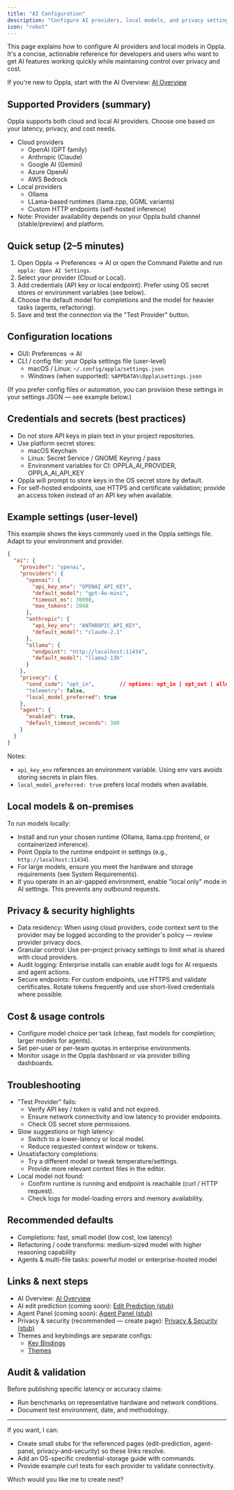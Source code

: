 ```yaml
---
title: "AI Configuration"
description: "Configure AI providers, local models, and privacy settings for Oppla"
icon: "robot"
---
```


This page explains how to configure AI providers and local models in Oppla. It's a concise, actionable reference for developers and users who want to get AI features working quickly while maintaining control over privacy and cost.

If you're new to Oppla, start with the AI Overview: [AI Overview](./overview.mdx)

## Supported Providers (summary)

Oppla supports both cloud and local AI providers. Choose one based on your latency, privacy, and cost needs.

- Cloud providers
  - OpenAI (GPT family)
  - Anthropic (Claude)
  - Google AI (Gemini)
  - Azure OpenAI
  - AWS Bedrock
- Local providers
  - Ollama
  - LLama-based runtimes (llama.cpp, GGML variants)
  - Custom HTTP endpoints (self-hosted inference)
- Note: Provider availability depends on your Oppla build channel (stable/preview) and platform.

## Quick setup (2–5 minutes)

1. Open Oppla → Preferences → AI or open the Command Palette and run `oppla: Open AI Settings`.
2. Select your provider (Cloud or Local).
3. Add credentials (API key or local endpoint). Prefer using OS secret stores or environment variables (see below).
4. Choose the default model for completions and the model for heavier tasks (agents, refactoring).
5. Save and test the connection via the "Test Provider" button.

## Configuration locations

- GUI: Preferences → AI
- CLI / config file: your Oppla settings file (user-level)
  - macOS / Linux: `~/.config/oppla/settings.json`
  - Windows (when supported): `%APPDATA%\Oppla\settings.json`

(If you prefer config files or automation, you can provision these settings in your settings JSON — see example below.)

## Credentials and secrets (best practices)

- Do not store API keys in plain text in your project repositories.
- Use platform secret stores:
  - macOS Keychain
  - Linux: Secret Service / GNOME Keyring / pass
  - Environment variables for CI: OPPLA_AI_PROVIDER, OPPLA_AI_API_KEY
- Oppla will prompt to store keys in the OS secret store by default.
- For self-hosted endpoints, use HTTPS and certificate validation; provide an access token instead of an API key when available.

## Example settings (user-level)

This example shows the keys commonly used in the Oppla settings file. Adapt to your environment and provider.

```json
{
  "ai": {
    "provider": "openai",
    "providers": {
      "openai": {
        "api_key_env": "OPENAI_API_KEY",
        "default_model": "gpt-4o-mini",
        "timeout_ms": 30000,
        "max_tokens": 2048
      },
      "anthropic": {
        "api_key_env": "ANTHROPIC_API_KEY",
        "default_model": "claude-2.1"
      },
      "ollama": {
        "endpoint": "http://localhost:11434",
        "default_model": "llama2-13b"
      }
    },
    "privacy": {
      "send_code": "opt_in",        // options: opt_in | opt_out | allow_local_only
      "telemetry": false,
      "local_model_preferred": true
    },
    "agent": {
      "enabled": true,
      "default_timeout_seconds": 300
    }
  }
}
```

Notes:
- `api_key_env` references an environment variable. Using env vars avoids storing secrets in plain files.
- `local_model_preferred: true` prefers local models when available.

## Local models & on-premises

To run models locally:
- Install and run your chosen runtime (Ollama, llama.cpp frontend, or containerized inference).
- Point Oppla to the runtime endpoint in settings (e.g., `http://localhost:11434`).
- For large models, ensure you meet the hardware and storage requirements (see System Requirements).
- If you operate in an air-gapped environment, enable "local only" mode in AI settings. This prevents any outbound requests.

## Privacy & security highlights

- Data residency: When using cloud providers, code context sent to the provider may be logged according to the provider's policy — review provider privacy docs.
- Granular control: Use per-project privacy settings to limit what is shared with cloud providers.
- Audit logging: Enterprise installs can enable audit logs for AI requests and agent actions.
- Secure endpoints: For custom endpoints, use HTTPS and validate certificates. Rotate tokens frequently and use short-lived credentials where possible.

## Cost & usage controls

- Configure model choice per task (cheap, fast models for completion; larger models for agents).
- Set per-user or per-team quotas in enterprise environments.
- Monitor usage in the Oppla dashboard or via provider billing dashboards.

## Troubleshooting

- "Test Provider" fails:
  - Verify API key / token is valid and not expired.
  - Ensure network connectivity and low latency to provider endpoints.
  - Check OS secret store permissions.
- Slow suggestions or high latency:
  - Switch to a lower-latency or local model.
  - Reduce requested context window or tokens.
- Unsatisfactory completions:
  - Try a different model or tweak temperature/settings.
  - Provide more relevant context files in the editor.
- Local model not found:
  - Confirm runtime is running and endpoint is reachable (curl / HTTP request).
  - Check logs for model-loading errors and memory availability.

## Recommended defaults

- Completions: fast, small model (low cost, low latency)
- Refactoring / code transforms: medium-sized model with higher reasoning capability
- Agents & multi-file tasks: powerful model or enterprise-hosted model

## Links & next steps

- AI Overview: [AI Overview](./overview.mdx)
- AI edit prediction (coming soon): [Edit Prediction (stub)](./edit-prediction.mdx)
- Agent Panel (coming soon): [Agent Panel (stub)](./agent-panel.mdx)
- Privacy & security (recommended — create page): [Privacy & Security (stub)](./privacy-and-security.mdx)
- Themes and keybindings are separate configs:
  - [Key Bindings](../configuration/key-bindings.mdx)
  - [Themes](../configuration/themes.mdx)

## Audit & validation

Before publishing specific latency or accuracy claims:
- Run benchmarks on representative hardware and network conditions.
- Document test environment, date, and methodology.

---

If you want, I can:
- Create small stubs for the referenced pages (edit-prediction, agent-panel, privacy-and-security) so these links resolve.
- Add an OS-specific credential-storage guide with commands.
- Provide example curl tests for each provider to validate connectivity.

Which would you like me to create next?